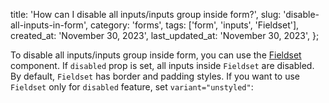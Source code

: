 
  title: 'How can I disable all inputs/inputs group inside form?',
  slug: 'disable-all-inputs-in-form',
  category: 'forms',
  tags: ['form', 'inputs', 'Fieldset'],
  created_at: 'November 30, 2023',
  last_updated_at: 'November 30, 2023',
};


To disable all inputs/inputs group inside form, you can use the [Fieldset](https://mantine.dev/core/fieldset/) component.
If `disabled` prop is set, all inputs inside `Fieldset` are disabled. By default, `Fieldset` has border and padding styles.
If you want to use `Fieldset` only for `disabled` feature, set `variant="unstyled"`:

<Demo data={FieldsetInputs} />
